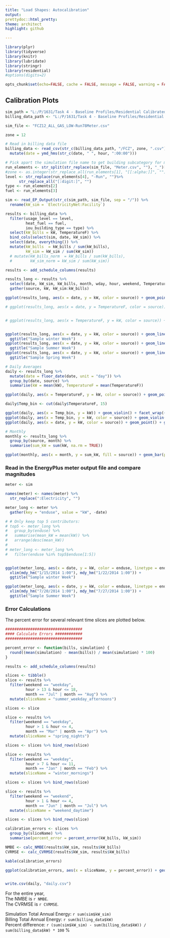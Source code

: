 ```yaml
---
title: "Load Shapes: Autocalibration"
output:
prettydoc::html_pretty:
theme: architect
highlight: github

---
```


```r
library(plyr)
library(tidyverse)
library(knitr)
library(lubridate)
library(stringr)
library(residential)
#options(digits=2)

opts_chunk$set(echo=FALSE, cache = FALSE, message = FALSE, warning = FALSE)
```

## Calibration Plots

```r

sim_path = "L:/P/1631/Task 4 - Baseline Profiles/Residential Calibrated Models 09182017/2017-11-29 residential FCZ12 update/FCZ12_ALL_GAS_LOW"
billing_data_path <- "L:/P/1631/Task 4 - Baseline Profiles/Residential Pre-Processor 091417/Data/Cleaned Data/engineering"

sim_file <- "FCZ12_ALL_GAS_LOW-Run78Meter.csv"

zone = 12

# Read in billing data file 
billing_data <- read_csv(str_c(billing_data_path, "/FCZ", zone, ".csv")) %>%
  mutate(date = ymd_hms(str_c(date, " ", hour, ":00:00")))

# Pick apart the simulation file name to get building subcategory for meter data filter
run_elements <- str_split(str_replace(sim_file, "Meter.csv", ""), "_")[[1]]
#zone <- as.integer(str_replace_all(run_elements[1], "[[:alpha:]]", "")) 
level <- str_replace(run_elements[4], "-Run", "")%>% 
      str_replace_all("[:digit:]", "")
type <- run_elements[2]
fuel <- run_elements[3]

sim <- read_EP_Output(str_c(sim_path, sim_file, sep = "/")) %>%
  rename(kW_sim = `ElectricityNet:Facility`)

results <- billing_data %>%
  filter(usage_level == level, 
         heat_fuel == fuel, 
         iou_building_type == type) %>%
  select(kW_bills = kW, TemperatureF) %>%
  bind_cols(select(sim, date, kW_sim)) %>%
  select(date, everything()) %>%
  mutate(kW_bills  = kW_bills / sum(kW_bills), 
         kW_sim = kW_sim / sum(kW_sim))
  # mutate(kW_bills_norm  = kW_bills / sum(kW_bills), 
  #        kW_sim_norm = kW_sim / sum(kW_sim))

results <- add_schedule_columns(results)

results_long <- results %>% 
  select(date, kW_sim, kW_bills, month, wday, hour, weekend, TemperatureF) %>% 
  gather(source, kW, kW_sim:kW_bills)

ggplot(results_long, aes(x = date, y = kW, color = source)) + geom_point() + ggtitle("Energy Over Time (hourly)")

# ggplot(results_long, aes(x = date, y = TemperatureF, color = source)) + geom_point() + ggtitle("Temperature Over Time")


# ggplot(results_long, aes(x = TemperatureF, y = kW, color = source)) + geom_point() + ggtitle("Power as a function of TempF")


ggplot(results_long, aes(x = date, y = kW, color = source)) + geom_line() + xlim(mdy_hm("1/15/2014 1:00"), mdy_hm("1/22/2014 1:00")) + 
  ggtitle("Sample winter Week")
ggplot(results_long, aes(x = date, y = kW, color = source)) + geom_line() + xlim(mdy_hm("7/20/2014 1:00"), mdy_hm("7/27/2014 1:00")) + 
  ggtitle("Sample Summer Week")
ggplot(results_long, aes(x = date, y = kW, color = source)) + geom_line() + xlim(mdy_hm("4/15/2014 1:00"), mdy_hm("4/22/2014 1:00")) + 
  ggtitle("Sample Spring Week")

# Daily Averages
daily <- results_long %>% 
  mutate(date = floor_date(date, unit = "day")) %>% 
  group_by(date, source) %>% 
  summarise(kW = mean(kW), TemperatureF = mean(TemperatureF))

ggplot(daily, aes(x = TemperatureF, y = kW, color = source)) + geom_point() + ggtitle("Daily Avg Power as a Function of TempF")

daily$Temp_bin <- cut(daily$TemperatureF, 15)

ggplot(daily, aes(x = Temp_bin, y = kW)) + geom_violin() + facet_wrap(~source) + ggtitle("Daily Avg TempF Bin Visual")
ggplot(daily, aes(x = Temp_bin, y = kW, color = source)) + geom_violin() + ggtitle("Daily Avg TempF Bin Visual")
ggplot(daily, aes(x = date, y = kW, color = source)) + geom_point() + ggtitle("Daily Avg Energy Over Time")

# Monthly 
monthly <- results_long %>%
  group_by(source, month) %>%
  summarise(sum_kW = sum(kW, na.rm = TRUE)) 

ggplot(monthly, aes(x = month, y = sum_kW, fill = source)) + geom_bar(position = "dodge", stat = "identity") + ggtitle("Total kWh/ft^2 per month")


```

### Read in the EnergyPlus meter output file and compare magnitudes

```r
meter <- sim

names(meter) <- names(meter) %>%
  str_replace(":Electricity", "")

meter_long <- meter %>% 
  gather(key = "enduse", value = "kW", -date)

# # Only keep top 5 contributors: 
# top5 <- meter_long %>% 
#   group_by(enduse) %>% 
#   summarise(mean_kW = mean(kW)) %>% 
#   arrange(desc(mean_kW))
# 
# meter_long <- meter_long %>% 
#   filter(enduse %in% top5$enduse[1:5])


ggplot(meter_long, aes(x = date, y = kW, color = enduse, linetype = enduse)) + geom_line() +
  xlim(mdy_hm("1/15/2014 1:00"), mdy_hm("1/22/2014 1:00")) + 
  ggtitle("Sample winter Week")

ggplot(meter_long, aes(x = date, y = kW, color = enduse, linetype = enduse)) + geom_line() +  
  xlim(mdy_hm("7/20/2014 1:00"), mdy_hm("7/27/2014 1:00")) + 
  ggtitle("Sample Summer Week")

```



### Error Calculations 

The percent error for several relevant time slices are plotted below. 

```r
##################################
#### Calculate Errors ############
##################################

percent_error <- function(bills, simulation) {
  round((mean(simulation) - mean(bills)) / mean(simulation) * 100)
}

results <- add_schedule_columns(results)

slices <- tibble()
slice <- results %>% 
  filter(weekend == "weekday", 
         hour > 13 & hour <= 18,
         month == "Jul" | month == "Aug") %>% 
  mutate(sliceName = "summer_weekday_afternoons") 

slices <- slice

slice <- results %>% 
  filter(weekend == "weekday", 
         hour > 1 & hour <= 4,
         month == "Mar" | month == "Apr") %>% 
  mutate(sliceName = "spring_nights") 

slices <- slices %>% bind_rows(slice)

slice <- results %>% 
  filter(weekend == "weekday", 
         hour > 7 & hour <= 11,
         month == "Jan" | month == "Feb") %>% 
  mutate(sliceName = "winter_mornings") 

slices <- slices %>% bind_rows(slice)

slice <- results %>% 
  filter(weekend == "weekend", 
         hour > 1 & hour <= 4,
         month == "Jun" | month == "Jul") %>% 
  mutate(sliceName = "weekend_daytime") 

slices <- slices %>% bind_rows(slice)

calibration_errors <- slices %>% 
  group_by(sliceName) %>% 
  summarise(percent_error = percent_error(kW_bills, kW_sim))

NMBE <- calc_NMBE(results$kW_sim, results$kW_bills) 
CVRMSE <- calc_CVRMSE(results$kW_sim, results$kW_bills)  

kable(calibration_errors)

ggplot(calibration_errors, aes(x = sliceName, y = percent_error)) + geom_col()


write.csv(daily, "daily.csv")
```

For the entire year,  
The NMBE is `r NMBE`.   
The CVRMSE is `r CVRMSE`.   

Simulation Total Annual Energy: `r sum(sim$kW_sim)`  
Billing Total Annual Energy: `r sum(billing_data$kW)`  
Percent difference: `r (sum(sim$kW_sim) - sum(billing_data$kW)) / sum(billing_data$kW) * 100` %    